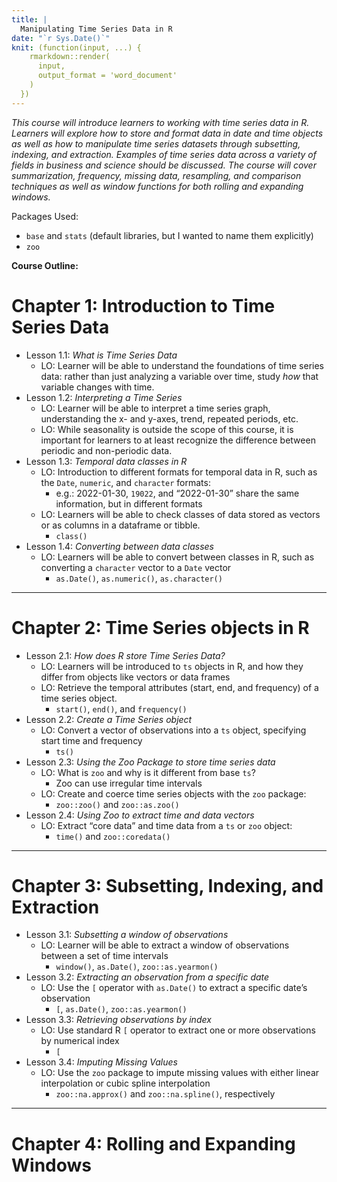 ```yaml
---
title: |
  Manipulating Time Series Data in R
date: "`r Sys.Date()`"
knit: (function(input, ...) {
    rmarkdown::render(
      input,
      output_format = 'word_document'
    )
  })
---
```


*This course will introduce learners to working with time series data in R. Learners will explore how to store and format data in date and time objects as well as how to manipulate time series datasets through subsetting, indexing, and extraction. Examples of time series data across a variety of fields in business and science should be discussed. The course will cover summarization, frequency, missing data, resampling, and comparison techniques as well as window functions for both rolling and expanding windows.*

Packages Used:

- `base` and `stats` (default libraries, but I wanted to name them explicitly)
- `zoo`

**Course Outline:**

# Chapter 1: Introduction to Time Series Data

- Lesson 1.1: *What is Time Series Data*
  - LO: Learner will be able to understand the foundations of time series data: rather than just analyzing a variable over time, study *how* that variable changes with time.

- Lesson 1.2: *Interpreting a Time Series*
  - LO: Learner will be able to interpret a time series graph, understanding the x- and y-axes, trend, repeated periods, etc. 
  - LO: While seasonality is outside the scope of this course, it is important for learners to at least recognize the difference between periodic and non-periodic data.
  
- Lesson 1.3: *Temporal data classes in R*
  - LO: Introduction to different formats for temporal data in R, such as the `Date`, `numeric`, and `character` formats:
    - e.g.: 2022-01-30, `19022`, and "2022-01-30" share the same information, but in different formats
    
  - LO: Learners will be able to check classes of data stored as vectors or as columns in a dataframe or tibble.
    - `class()`

- Lesson 1.4: *Converting between data classes*
  - LO: Learners will be able to convert between classes in R, such as converting a `character` vector to a `Date` vector
    - `as.Date()`, `as.numeric()`, `as.character()`
    
<!-- Should we use the more complete `zoo` package, which has better compatibility when coercing df, etc.? Supports irregular time series and already exists within the course.   -->

***
    
# Chapter 2: Time Series objects in R

- Lesson 2.1: *How does R store Time Series Data?*
  - LO: Learners will be introduced to `ts` objects in R, and how they differ from objects like vectors or data frames
  - LO: Retrieve the temporal attributes (start, end, and frequency) of a time series object.
    - `start()`, `end()`, and `frequency()`
  
- Lesson 2.2: *Create a Time Series object*
  - LO: Convert a vector of observations into a `ts` object, specifying start time and frequency
    - `ts()`
    
- Lesson 2.3: *Using the Zoo Package to store time series data*
  - LO: What is `zoo` and why is it different from base `ts`?
    - Zoo can use irregular time intervals
  - LO: Create and coerce time series objects with the `zoo` package:
    - `zoo::zoo()` and `zoo::as.zoo()`
- Lesson 2.4: *Using Zoo to extract time and data vectors*
  - LO: Extract "core data" and time data from a `ts` or `zoo` object:
    - `time()` and `zoo::coredata()`


***

# Chapter 3: Subsetting, Indexing, and Extraction

- Lesson 3.1: *Subsetting a window of observations*
  - LO: Learner will be able to extract a window of observations between a set of time intervals
    - `window()`, `as.Date()`, `zoo::as.yearmon()`

- Lesson 3.2: *Extracting an observation from a specific date*
  - LO: Use the `[` operator with `as.Date()` to extract a specific date's observation
    - `[`, `as.Date()`, `zoo::as.yearmon()`

- Lesson 3.3: *Retrieving observations by index*
  - LO: Use standard R `[` operator to extract one or more observations by numerical index
    - `[`

- Lesson 3.4: *Imputing Missing Values*
  - LO: Use the `zoo` package to impute missing values with either linear interpolation or cubic spline interpolation
    - `zoo::na.approx()` and `zoo::na.spline()`, respectively

***

# Chapter 4: Rolling and Expanding Windows
